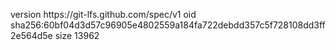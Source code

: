 version https://git-lfs.github.com/spec/v1
oid sha256:60bf04d3d57c96905e4802559a184fa722debdd357c5f728108dd3ff2e564d5e
size 13962
